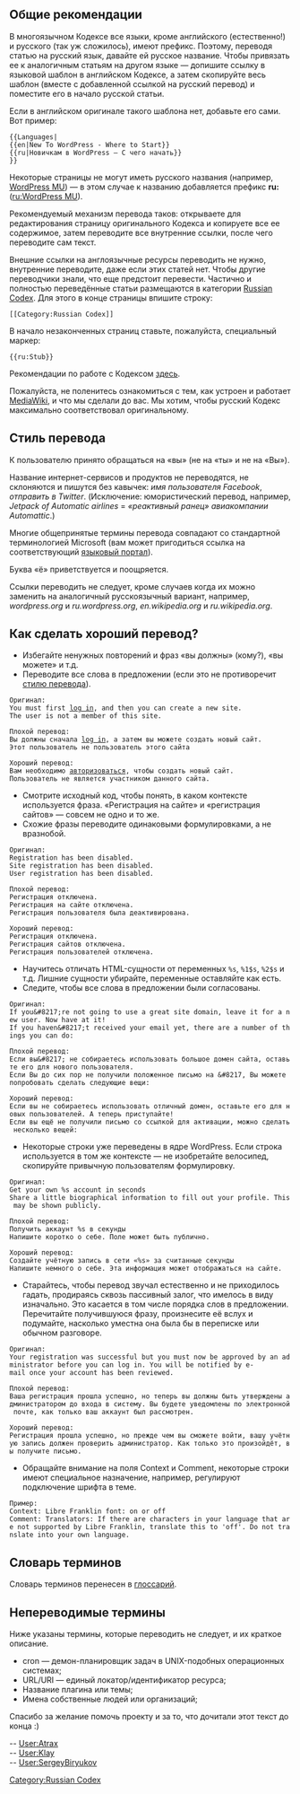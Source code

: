 == Общие рекомендации ==

В многоязычном Кодексе все языки, кроме английского (естественно!) и русского (так уж сложилось), имеют префикс. Поэтому, переводя статью на русский язык, давайте ей русское название. Чтобы привязать ее к аналогичным статьям на другом языке — допишите ссылку в языковой шаблон в английском Кодексе, а затем скопируйте весь шаблон (вместе с добавленной ссылкой на русский перевод) и поместите его в начало русской статьи.

Если в английском оригинале такого шаблона нет, добавьте его сами. Вот пример:
<pre>
{{Languages|
{{en|New To WordPress - Where to Start}}
{{ru|Новичкам в WordPress — С чего начать}}
}}
</pre>

Некоторые страницы не могут иметь русского названия (например, [[WordPress MU]]) — в этом случае к названию добавляется префикс <b>ru:</b> ([[ru:WordPress MU]]). 

Рекомендуемый механизм перевода таков: открываете для редактирования страницу оригинального Кодекса и копируете все ее содержимое, затем переводите все внутренние ссылки, после чего переводите сам текст. 

Внешние ссылки на англоязычные ресурсы переводить не нужно, внутренние переводите, даже если этих статей нет. Чтобы другие переводчики знали, что еще предстоит перевести. Частично и полностью переведённые статьи размещаются в категории [http://codex.wordpress.org/Category:Russian_Codex Russian Codex]. Для этого в конце страницы впишите строку:
<pre>
[[Category:Russian Codex]]
</pre>

В начало незаконченных страниц ставьте, пожалуйста, специальный маркер:
<pre>
{{ru:Stub}}
</pre>

Рекомендации по работе с Кодексом [[Codex:Guidelines|здесь]].

Пожалуйста, не поленитесь ознакомиться с тем, как устроен и работает [http://mediawiki.org MediaWiki], и что мы сделали до вас. Мы хотим, чтобы русский Кодекс максимально соответствовал оригинальному. 

== Стиль перевода ==
К пользователю принято обращаться на «вы» (не на «ты» и не на «Вы»).

Название интернет-сервисов и продуктов не переводятся, не склоняются и пишутся без кавычек: ''имя пользователя Facebook'', ''отправить в Twitter''. (Исключение: юмористический перевод, например, ''Jetpack of Automatic airlines'' = ''«реактивный ранец» авиакомпании Automattic''.)

Многие общепринятые термины перевода совпадают со стандартной терминологией Microsoft (вам может пригодиться ссылка на соответствующий [http://www.microsoft.com/Language/ru-ru/default.aspx языковый портал]).

Буква «ё» приветствуется и поощряется.

Ссылки переводить не следует, кроме случаев когда их можно заменить на аналогичный русскоязычный вариант, например, ''wordpress.org'' и ''ru.wordpress.org'', ''en.wikipedia.org'' и ''ru.wikipedia.org''.

== Как сделать хороший перевод? ==

* Избегайте ненужных повторений и фраз «вы должны» (кому?), «вы можете» и т.д.
* Переводите все слова в предложении (если это не противоречит [[#Стиль_перевода|стилю перевода]]).

 Оригинал:
 You must first <a href="%s">log in</a>, and then you can create a new site.
 The user is not a member of this site.

 Плохой перевод:
 Вы должны сначала <a href="%s">log in</a>, а затем вы можете создать новый сайт.
 Этот пользователь не пользователь этого сайта

 Хороший перевод:
 Вам необходимо <a href="%s">авторизоваться</a>, чтобы создать новый сайт.
 Пользователь не является участником данного сайта.

* Смотрите исходный код, чтобы понять, в каком контексте используется фраза. «Регистрация на сайте» и «регистрация сайтов» — совсем не одно и то же.
* Схожие фразы переводите одинаковыми формулировками, а не вразнобой.

 Оригинал:
 Registration has been disabled.
 Site registration has been disabled.
 User registration has been disabled.

 Плохой перевод:
 Регистрация отключена.
 Регистрация на сайте отключена.
 Регистрация пользователя была деактивирована.

 Хороший перевод:
 Регистрация отключена.
 Регистрация сайтов отключена.
 Регистрация пользователей отключена.

* Научитесь отличать HTML-сущности от переменных <tt>%s</tt>, <tt>%1$s</tt>, <tt>%2$s</tt> и т.д. Лишние сущности убирайте, переменные оставляйте как есть.
* Следите, чтобы все слова в предложении были согласованы.

 Оригинал:
 If you&amp;#8217;re not going to use a great site domain, leave it for a new user. Now have at it!
 If you haven&amp;#8217;t received your email yet, there are a number of things you can do:

 Плохой перевод:
 Если вы&amp;#8217; не собираетесь использовать большое домен сайта, оставьте его для нового пользователя.
 Если Вы до сих пор не получили положенное письмо на &amp;#8217, Вы можете попробовать сделать следующие вещи:

 Хороший перевод:
 Если вы не собираетесь использовать отличный домен, оставьте его для новых пользователей. А теперь приступайте!
 Если вы ещё не получили письмо со ссылкой для активации, можно сделать несколько вещей:

* Некоторые строки уже переведены в ядре WordPress. Если строка используется в том же контексте — не изобретайте велосипед, скопируйте привычную пользователям формулировку.

 Оригинал:
 Get your own %s account in seconds
 Share a little biographical information to fill out your profile. This may be shown publicly.

 Плохой перевод:
 Получить аккаунт %s в секунды
 Напишите коротко о себе. Поле может быть публично.

 Хороший перевод:
 Создайте учётную запись в сети «%s» за считанные секунды
 Напишите немного о себе. Эта информация может отображаться на сайте.

* Старайтесь, чтобы перевод звучал естественно и не приходилось гадать, продираясь сквозь пассивный залог, что имелось в виду изначально. Это касается в том числе порядка слов в предложении. Перечитайте получившуюся фразу, произнесите её вслух и подумайте, насколько уместна она была бы в переписке или обычном разговоре.

 Оригинал:
 Your registration was successful but you must now be approved by an administrator before you can log in. You will be notified by e-mail once your account has been reviewed.

 Плохой перевод:
 Ваша регистрация прошла успешно, но теперь вы должны быть утверждены администратором до входа в систему. Вы будете уведомлены по электронной почте, как только ваш аккаунт был рассмотрен.

 Хороший перевод:
 Регистрация прошла успешно, но прежде чем вы сможете войти, вашу учётную запись должен проверить администратор. Как только это произойдёт, вы получите письмо.

* Обращайте внимание на поля Context и Comment, некоторые строки имеют специальное назначение, например, регулируют подключение шрифта в теме.

 Пример:
 Context: Libre Franklin font: on or off
 Comment: Translators: If there are characters in your language that are not supported by Libre Franklin, translate this to 'off'. Do not translate into your own language.

== Словарь терминов ==

Словарь терминов перенесен в [https://translate.wordpress.org/locale/ru/default/glossary глоссарий].

== Непереводимые термины ==

Ниже указаны термины, которые переводить не следует, и их краткое описание.

* cron — демон-планировщик задач в UNIX-подобных операционных системах;
* URL/URI — единый локатор/идентификатор ресурса;
* Название плагина или темы;
* Имена собственные людей или организаций;

Спасибо за желание помочь проекту и за то, что дочитали этот текст до конца :)

-- [[User:Atrax]]<br />
-- [[User:Klay]]<br />
-- [[User:SergeyBiryukov]]

[[Category:Russian Codex]]